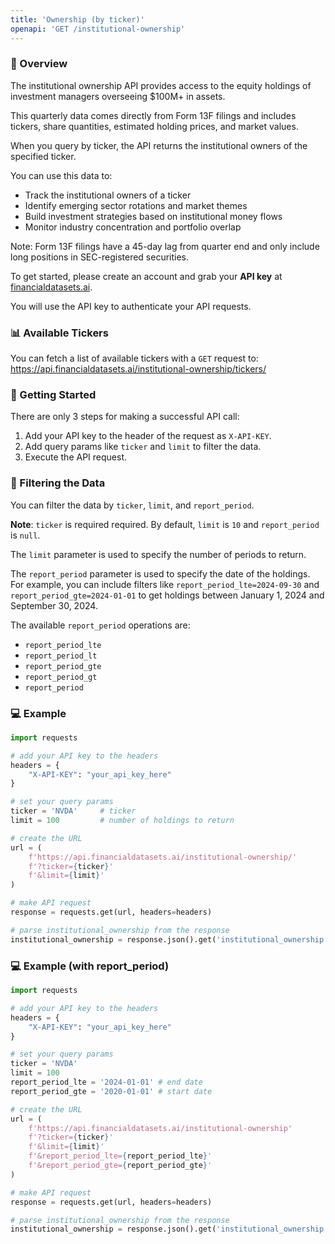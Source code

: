 ```yaml
---
title: 'Ownership (by ticker)'
openapi: 'GET /institutional-ownership'
---
```


### 👋  Overview
The institutional ownership API provides access to the equity holdings of investment managers overseeing $100M+ in assets. 

This quarterly data comes directly from Form 13F filings and includes tickers, share quantities, estimated holding prices, and market values.

When you query by ticker, the API returns the institutional owners of the specified ticker.

You can use this data to:
- Track the institutional owners of a ticker
- Identify emerging sector rotations and market themes
- Build investment strategies based on institutional money flows
- Monitor industry concentration and portfolio overlap

Note: Form 13F filings have a 45-day lag from quarter end and only include long positions in SEC-registered securities.

To get started, please create an account and grab your <b>API key</b> at [financialdatasets.ai](https://financialdatasets.ai).

You will use the API key to authenticate your API requests.

### 📊 Available Tickers
You can fetch a list of available tickers with a `GET` request to:
https://api.financialdatasets.ai/institutional-ownership/tickers/

###  🚀  Getting Started
There are only 3 steps for making a successful API call:
1. Add your API key to the header of the request as `X-API-KEY`.
2. Add query params like `ticker` and `limit` to filter the data.
3. Execute the API request.

### 🔎  Filtering the Data
You can filter the data by `ticker`, `limit`, and `report_period`.

**Note**: `ticker` is required required.  By default, `limit` is `10` and `report_period` is `null`.

The `limit` parameter is used to specify the number of periods to return.

The `report_period` parameter is used to specify the date of the holdings.  For example, you can include filters like `report_period_lte=2024-09-30` and `report_period_gte=2024-01-01` to get holdings between January 1, 2024 and September 30, 2024.

The available `report_period` operations are:
- `report_period_lte` 
- `report_period_lt`
- `report_period_gte`
- `report_period_gt`
- `report_period`


### 💻  Example

```python Institutional Ownership
import requests

# add your API key to the headers
headers = {
    "X-API-KEY": "your_api_key_here"
}

# set your query params
ticker = 'NVDA'     # ticker
limit = 100         # number of holdings to return

# create the URL
url = (
    f'https://api.financialdatasets.ai/institutional-ownership/'
    f'?ticker={ticker}'
    f'&limit={limit}'
)

# make API request
response = requests.get(url, headers=headers)

# parse institutional_ownership from the response
institutional_ownership = response.json().get('institutional_ownership')
```

### 💻  Example (with report_period)

```python Institutional Ownership
import requests

# add your API key to the headers
headers = {
    "X-API-KEY": "your_api_key_here"
}

# set your query params
ticker = 'NVDA'     
limit = 100      
report_period_lte = '2024-01-01' # end date
report_period_gte = '2020-01-01' # start date

# create the URL
url = (
    f'https://api.financialdatasets.ai/institutional-ownership'
    f'?ticker={ticker}'
    f'&limit={limit}'
    f'&report_period_lte={report_period_lte}'
    f'&report_period_gte={report_period_gte}'
)

# make API request
response = requests.get(url, headers=headers)

# parse institutional_ownership from the response
institutional_ownership = response.json().get('institutional_ownership')
```